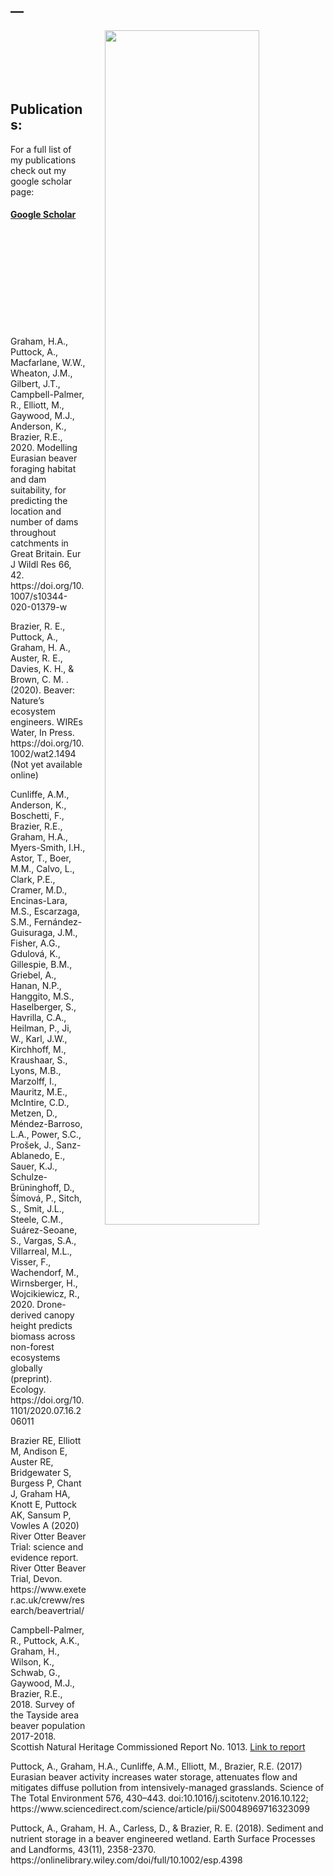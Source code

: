 ---
---

<link rel="stylesheet" href="styles.css" type="text/css">

<img src="images/Nice_v1.png" style="width:70%;; margin-left: 30px" align="right">

\
\
\
\
\

## Publications:

For a full list of my publications check out my google scholar page:

#### [Google Scholar](https://scholar.google.co.uk/citations?user=liRn8cYAAAAJ&hl=en) 

\
\
\
\
\
\
\
\
\

Graham, H.A., Puttock, A., Macfarlane, W.W., Wheaton, J.M., Gilbert, J.T., Campbell-Palmer, R., Elliott, M., Gaywood, M.J., Anderson, K., Brazier, R.E., 2020. Modelling Eurasian beaver foraging habitat and dam suitability, for predicting the location and number of dams throughout catchments in Great Britain. Eur J Wildl Res 66, 42. https://doi.org/10.1007/s10344-020-01379-w 

Brazier, R. E., Puttock, A., Graham, H. A., Auster, R. E., Davies, K. H., & Brown, C. M. . (2020). Beaver: Nature’s ecosystem engineers. WIREs Water, In Press. https://doi.org/10.1002/wat2.1494 (Not yet available online)

Cunliffe, A.M., Anderson, K., Boschetti, F., Brazier, R.E., Graham, H.A., Myers-Smith, I.H., Astor, T., Boer, M.M., Calvo, L., Clark, P.E., Cramer, M.D., Encinas-Lara, M.S., Escarzaga, S.M., Fernández-Guisuraga, J.M., Fisher, A.G., Gdulová, K., Gillespie, B.M., Griebel, A., Hanan, N.P., Hanggito, M.S., Haselberger, S., Havrilla, C.A., Heilman, P., Ji, W., Karl, J.W., Kirchhoff, M., Kraushaar, S., Lyons, M.B., Marzolff, I., Mauritz, M.E., McIntire, C.D., Metzen, D., Méndez-Barroso, L.A., Power, S.C., Prošek, J., Sanz-Ablanedo, E., Sauer, K.J., Schulze-Brüninghoff, D., Šímová, P., Sitch, S., Smit, J.L., Steele, C.M., Suárez-Seoane, S., Vargas, S.A., Villarreal, M.L., Visser, F., Wachendorf, M., Wirnsberger, H., Wojcikiewicz, R., 2020. Drone-derived canopy height predicts biomass across non-forest ecosystems globally (preprint). Ecology. https://doi.org/10.1101/2020.07.16.206011

Brazier RE, Elliott M, Andison E, Auster RE, Bridgewater S, Burgess P, Chant J, Graham HA, Knott E, Puttock AK, Sansum P, Vowles A (2020) River Otter Beaver Trial: science and evidence report. River Otter Beaver Trial, Devon. https://www.exeter.ac.uk/creww/research/beavertrial/ 

Campbell-Palmer, R., Puttock, A.K., Graham, H., Wilson, K., Schwab, G., Gaywood, M.J., Brazier, R.E., 2018. Survey of the Tayside area beaver population 2017-2018. Scottish Natural Heritage Commissioned Report No. 1013. [Link to report](https://www.nature.scot/sites/default/files/2018-10/Publication%202018%20-%20SNH%20Research%20Report%201013%20-%20Survey%20of%20the%20Tayside%20area%20beaver%20population%202017-2018.pdf)

Puttock, A., Graham, H.A., Cunliffe, A.M., Elliott, M., Brazier, R.E. (2017) Eurasian beaver activity increases water storage, attenuates flow and mitigates diffuse pollution from intensively-managed grasslands. Science of The Total Environment 576, 430–443. doi:10.1016/j.scitotenv.2016.10.122; https://www.sciencedirect.com/science/article/pii/S0048969716323099 

Puttock, A., Graham, H. A., Carless, D., & Brazier, R. E. (2018). Sediment and nutrient storage in a beaver engineered wetland. Earth Surface Processes and Landforms, 43(11), 2358-2370. https://onlinelibrary.wiley.com/doi/full/10.1002/esp.4398 
